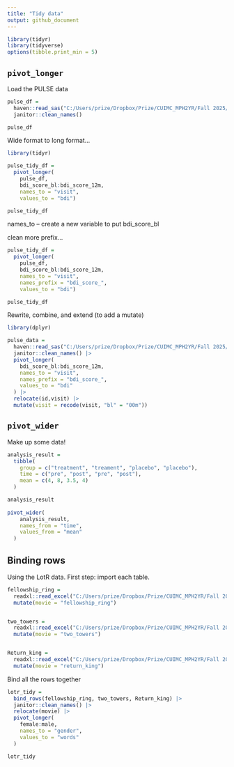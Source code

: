 ```yaml
---
title: "Tidy data"
output: github_document
---
```


```r
library(tidyr)
library(tidyverse)
options(tibble.print_min = 5)
```

## `pivot_longer`

Load the PULSE data
```r
pulse_df = 
  haven::read_sas("C:/Users/prize/Dropbox/Prize/CUIMC_MPH2YR/Fall 2025/Data Science I/Week 2/data_manipulation/tidy data/data/public_pulse_data.sas7bdat") |> 
  janitor::clean_names()

pulse_df
```

Wide format to long format...


```r
library(tidyr)

pulse_tidy_df = 
  pivot_longer(
    pulse_df, 
    bdi_score_bl:bdi_score_12m,
    names_to = "visit", 
    values_to = "bdi")

pulse_tidy_df
```

names_to -- create a new variable to put bdi_score_bl

clean more prefix...
```r
pulse_tidy_df = 
  pivot_longer(
    pulse_df, 
    bdi_score_bl:bdi_score_12m,
    names_to = "visit", 
    names_prefix = "bdi_score_",
    values_to = "bdi")

pulse_tidy_df
```

Rewrite, combine, and extend (to add a mutate)
```r
library(dplyr)

pulse_data = 
  haven::read_sas("C:/Users/prize/Dropbox/Prize/CUIMC_MPH2YR/Fall 2025/Data Science I/Week 2/data_manipulation/tidy data/data/public_pulse_data.sas7bdat") |>
  janitor::clean_names() |>
  pivot_longer(
    bdi_score_bl:bdi_score_12m,
    names_to = "visit",
    names_prefix = "bdi_score_",
    values_to = "bdi"
  ) |>
  relocate(id,visit) |> 
  mutate(visit = recode(visit, "bl" = "00m"))

```

## `pivot_wider`

Make up some data!

```r
analysis_result = 
  tibble(
    group = c("treatment", "treament", "placebo", "placebo"),
    time = c("pre", "post", "pre", "post"),
    mean = c(4, 8, 3.5, 4)
  )

analysis_result
 
pivot_wider(
    analysis_result,
    names_from = "time",
    values_from = "mean"
  )
```

## Binding rows
Using the LotR data.
First step: import each table.

```r
fellowship_ring = 
  readxl::read_excel("C:/Users/prize/Dropbox/Prize/CUIMC_MPH2YR/Fall 2025/Data Science I/Week 2/data_manipulation/tidy data/data/LotR_Words.xlsx", range = "B3:D6") |>
  mutate(movie = "fellowship_ring")


two_towers = 
  readxl::read_excel("C:/Users/prize/Dropbox/Prize/CUIMC_MPH2YR/Fall 2025/Data Science I/Week 2/data_manipulation/tidy data/data/LotR_Words.xlsx", range = "F3:h6") |>
  mutate(movie = "two_towers")


Return_king = 
  readxl::read_excel("C:/Users/prize/Dropbox/Prize/CUIMC_MPH2YR/Fall 2025/Data Science I/Week 2/data_manipulation/tidy data/data/LotR_Words.xlsx", range = "J3:L6") |>
  mutate(movie = "return_king")
```

Bind all the rows together
```r
lotr_tidy =
  bind_rows(fellowship_ring, two_towers, Return_king) |> 
  janitor::clean_names() |> 
  relocate(movie) |> 
  pivot_longer(
    female:male,
    names_to = "gender",
    values_to = "words"
  )

lotr_tidy
```





